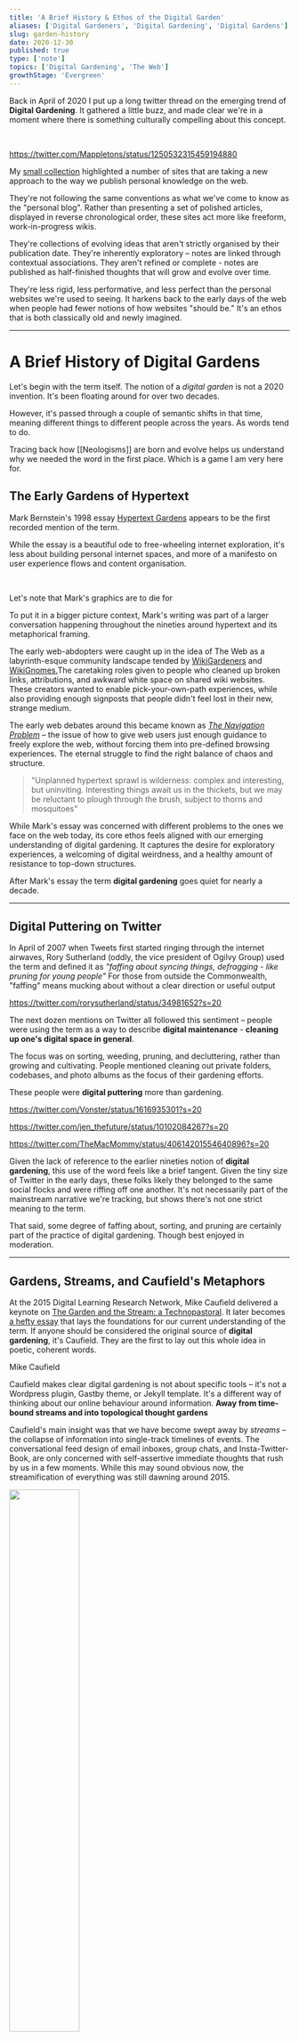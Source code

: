 ```yaml
---
title: 'A Brief History & Ethos of the Digital Garden'
aliases: ['Digital Gardeners', 'Digital Gardening', 'Digital Gardens']
slug: garden-history
date: 2020-12-30
published: true
type: ['note']
topics: ['Digital Gardening', 'The Web']
growthStage: 'Evergreen'
---
```


<FullWidthImage width="750px" src="https://res.cloudinary.com/dg3gyk0gu/image/upload/c_scale,w_850/v1591226806/maggieappleton.com/notes/garden-history/garden-main.png" />

<IntroParagraph>

Back in April of 2020 I put up a long twitter thread on the emerging trend of **Digital Gardening**. It gathered a little buzz, and made clear we're in a moment where there is something culturally compelling about this concept.

</IntroParagraph>

<br />

https://twitter.com/Mappletons/status/1250532315459194880

My [small collection](https://twitter.com/Mappletons/status/1250532315459194880) highlighted a number of sites that are taking a new approach to the way we publish personal knowledge on the web.

They're not following the same conventions as what we've come to know as the "personal blog". Rather than presenting a set of polished articles, displayed in reverse chronological order, these sites act more like freeform, work-in-progress wikis.

They're collections of evolving ideas that aren't strictly organised by their publication date.  They're inherently exploratory – notes are linked through contextual associations.  They aren't refined or complete - notes are published as half-finished thoughts that will grow and evolve over time.

They're less rigid, less performative, and less perfect than the personal websites we're used to seeing. It harkens back to the early days of the web when people had fewer notions of how websites "should be." It's an ethos that is both classically old and newly imagined.

---

# A Brief History of Digital Gardens

Let's begin with the term itself. The notion of a _digital garden_ is not a 2020 invention. It's been floating around for over two decades.

However, it's passed through a couple of semantic shifts in that time, meaning different things to different people across the years. As words tend to do.

Tracing back how [[Neologisms]] are born and evolve helps us understand why we needed the word in the first place. Which is a game I am very here for.

## The Early Gardens of Hypertext

Mark Bernstein's 1998 essay <a href="http://www.eastgate.com/garden/Enter.html">Hypertext Gardens</a> appears to be the first recorded mention of the term. 

While the essay is a beautiful ode to free-wheeling internet exploration, it's less about building personal internet spaces, and more of a manifesto on user experience flows and content organisation. 


<br />

<TwoCol divpadding="0px">

<ImageFrame margin="0.4em" width="500px" src="https://res.cloudinary.com/dg3gyk0gu/image/upload/c_scale,f_auto,q_100,w_800/v1593765739/maggieappleton.com/notes/garden-history/Hypertext_Gardens.png" />

<ImageFrame margin="0.4em" width="500px" alt="" src="https://res.cloudinary.com/dg3gyk0gu/image/upload/c_scale,f_auto,q_100,w_800/v1593765767/maggieappleton.com/notes/garden-history/Seven_Lessons.png" />

<ImageFrame margin="0.4em" width="500px" src="https://res.cloudinary.com/dg3gyk0gu/image/upload/c_scale,f_auto,q_100,w_800/v1598381978/maggieappleton.com/notes/garden-history/Gardens_and_Paths.png" />

<ImageFrame margin="0.4em" width="500px" alt="" src="https://res.cloudinary.com/dg3gyk0gu/image/upload/c_scale,f_auto,q_100,w_800/v1598381979/maggieappleton.com/notes/garden-history/Establishing_Order.png" />

</TwoCol>

<Subtext center>Let's note that Mark's graphics are to die for</Subtext>

To put it in a bigger picture context, Mark's writing was part of a larger  conversation happening throughout the nineties around hypertext and its metaphorical framing.

The early web-abdopters were caught up in the idea of The Web as a labyrinth-esque community landscape tended by <a href="https://wiki.c2.com/?WikiGardener">WikiGardeners</a> and <a href="https://wiki.c2.com/?WikiGnome">WikiGnomes.</a><Footnote idName={1}>The caretaking roles given to people who cleaned up broken links, attributions, and awkward white space on shared wiki websites.</Footnote>
These creators wanted to enable pick-your-own-path experiences, while also providing enough signposts that people didn't feel lost in their new, strange medium.

The early web debates around this became known as <a href="https://link.springer.com/chapter/10.1007/978-3-642-55991-4_31">_The Navigation Problem_</a> – the issue of how to give web users just enough guidance to freely explore the web, without forcing them into pre-defined browsing experiences. The eternal struggle to find the right balance of chaos and structure. 

> "Unplanned hypertext sprawl is wilderness: complex and interesting, but uninviting. Interesting things await us in the thickets, but we may be reluctant to plough through the brush, subject to thorns and mosquitoes"

While Mark's essay was concerned with different problems to the ones we face on the web today, its core ethos feels aligned with our emerging understanding of digital gardening. It captures the desire for exploratory experiences, a welcoming of digital weirdness, and a healthy amount of resistance to top-down structures.

After Mark's essay the term **digital gardening** goes quiet for nearly a decade.

---

## Digital Puttering on Twitter 

In April of 2007 when Tweets first started ringing through the internet airwaves, Rory Sutherland (oddly, the vice president of Ogilvy Group) used the term and defined it as _"faffing about syncing things, defragging - like pruning for young people"_ <Footnote idName={2}>For those from outside the Commonwealth, "faffing" means mucking about without a clear direction or useful output</Footnote>

https://twitter.com/rorysutherland/status/34981652?s=20


The next dozen mentions on Twitter all followed this sentiment – people were using the term as a way to describe **digital maintenance** - **cleaning up one's digital space in general**.  

The focus was on sorting, weeding, pruning, and decluttering, rather than growing and cultivating. People mentioned cleaning out private folders, codebases, and photo albums as the focus of their gardening efforts.

These people were **digital puttering** more than gardening.

https://twitter.com/Vonster/status/1616935301?s=20

https://twitter.com/jen_thefuture/status/10102084267?s=20

https://twitter.com/TheMacMommy/status/40614201554640896?s=20


Given the lack of reference to the earlier nineties notion of **digital gardening**, this use of the word feels like a brief tangent. Given the tiny size of Twitter in the early days, these folks likely they belonged to the same social flocks and were riffing off one another. It's not necessarily part of the mainstream narrative we're tracking, but shows there's not one strict meaning to the term.

That said, some degree of faffing about, sorting, and pruning are certainly part of the practice of digital gardening. Though best enjoyed in moderation.


---

## Gardens, Streams, and Caufield's Metaphors

At the 2015 Digital Learning Research Network, Mike Caufield delivered a keynote on <a href="https://www.youtube.com/watch?v=ckv_CjyKyZY&feature=emb_logo">The Garden and the Stream: a Technopastoral</a>. It later becomes <a href="https://hapgood.us/2015/10/17/the-garden-and-the-stream-a-technopastoral/">a hefty essay</a> that lays the foundations for our current understanding of the term. If anyone should be considered the original source of **digital gardening**, it's Caufield. They are the first to lay out this whole idea in poetic, coherent words. 

Mike Caufield 

Caufield makes clear digital gardening is not about specific tools – it's not a Wordpress plugin, Gastby theme, or Jekyll template. It's a different way of thinking about our online behaviour around information. **Away from time-bound streams and into topological thought gardens**

<TwoCol>

Caufield's main insight was that we have become swept away by  _streams_ – the collapse of information into single-track timelines of events.  The conversational feed design of email inboxes, group chats, and Insta-Twitter-Book, are only concerned with self-assertive immediate thoughts that rush by us in a few moments. <Footnote closed idName={3}>While this may sound obvious now, the streamification of everything was still dawning around 2015.</Footnote>

<Image width="50%" alt="" src="https://p-ZmFjNlQ.b3.n0.cdn.getcloudapp.com/items/4guOeqbn/bdfd242a-de8b-4fc7-b162-95f2d7985f9f.png?v=8a0080c8cddf3d2fad893bf995db0ef5" />

</TwoCol>

This is not inherently bad. Twitter is a force-multiplier for exploratory thoughts and delightful encounters once you fall in with the right crowd and learn the social norms of the game.

But streams are fleeting. They surface the Zetigeisty thoughts of the last 24 hours. They are not designed to accumulate knowledge, connect disparate information, or mature over time. <Footnote idName={4}>Though the rising popularity of <a href="https://aaronzlewis.com/blog/2019/05/01/spreading-threading/">Twitter threading</a> is an impressive attempt to reconfigure a stream environment and make it more garden-esque.</Footnote>

The _garden_ is our counterbalance. 

> "The Garden is the web as topology. The web as space. It’s the integrative web, the iterative web, the web as an arrangement and rearrangement of things to one another."

### Carrying on Caufield

Good ideas take time to germinate, and Hapfield's vision of the personal garden didn't reach critical mass right off the bat. It lay dormant, waiting for the right time and the right people to find it.

In late 2018 the corner of Twitter I hang out in began using the term more regularly – folks began passing around Caufield's original article and experimenting with ways to turn their chronological blogs into exploratory, interlinked gardens.

The timing co-incided with a few complimentary ideas and communities rallying around personal knowledge systems, note-taking practices, and reimagining tools for blogging.

Tiago Forte's [Building a Second Brain](https://www.buildingasecondbrain.com/) course was hitting its stride. [Roam Research](https://roamresearch.com/) had pioneered ways of interlinking content in a note-taking app. The [IndieWeb]() community was championing independent web spaces outside the walled gardens of Instatwitbook. Shaun Wang had been advocating for [learning in public](). The web development community was enthusiasticaly building tools like MDX, Gatsby, and Next.js that catered to new forms of personal blogging outside of Wordpress or Squarespace. The scene was ripe for new ideas around how we curate and share personal knowledge on the web.

Tom Critchlow's 2018 article [Of Digital Streams, Campfires and Gardens](https://tomcritchlow.com/2018/10/10/of-gardens-and-wikis/) was one of the kick-off points. Shortly followed by Joel Hooks' [My blog is a digital garden, not a blog](https://joelhooks.com/digital-garden) in early 2019. <Footnote idName={5}>Disclaimer that Joel is a mentor, collaborator and friend, so my exposure to the idea comes from his early advocacy and enthusiasm for it.</Footnote>

Over the course of 2019 more people began riffing on the concept. In early 2020 Shaun Wang compiled the [Digital Gardening Terms of Service](https://www.swyx.io/digital-garden-tos/)

By late 2020 this whole concept had attracted enough attention for the MIT Tech Review to write [a short piece](https://www.technologyreview.com/2020/09/03/1007716/digital-gardens-let-you-cultivate-your-own-little-bit-of-the-internet/) on it.

---

## The Seven Patterns of Gardening

In all the recent gardening flurry, we've run into the inevitable confusion around how to define the term. There are contested ideas about what qualifies as a garden, what the core ethos should focus on, and whether it's worthy of a new label at all. 

What exactly makes a website a _digital garden_ as opposed to just another personal blog? How is it different to a community wiki like Wikipedia or LessWrong? Isn't this just the same thing everyone was doing in 1994, only with some hip new name attached?

After reading all the existing takes on the term, observing a wide variety of gardens, and collecting some of the [best examples](https://github.com/MaggieAppleton/digital-gardeners) of the phenomeneon, I've identified a few key qualities they all share.

This amounts to a kind of digital garderning [[Pattern Language]]. A few guiding principles, design patterns and structures people are rallying around.

These are themes, not requirements. 

1. Topology over Timelines 

Non-Chronological Architecture.

Non-chronological architecture. When you wrote the note isn't a first-class consideration. Change logs are common but they're useful metadata rather than the organising principle.

2. Deeply Interlinked

-Multimodal Navigation
Choose-Your-Own-Adventure experience
Multiple entry points - tags, dates, search, bi-directional links

- Building complexity through linking - it takes the web seriously as a linked medium. It leans into what the web is good at - linking.

3. Continous Growth 
Continously Evolving Work in Progress
Last updated, not published
Right to be wrong
Digital gardening terms of service

Digital gardening is *low friction* - tending it shouldn't take more effort than a Tweet.
Just like a real garden, watering and clipping it is part of a daily ritual.

4. Learning in Public & Imperfection

- Blog posts present an established opinion, collections of connected ideas don't know what they think yet.

Our existing understanding of blogging is performative. The [Premium Medicore](https://www.ribbonfarm.com/2017/08/17/the-premium-mediocre-life-of-maya-millennial/) culture of Millenialism defined the last decade of blogging as a way to Promote Your Personal Brand™ and market your SEO-optimized Content.

Weird, quirky personal blogs of the early 2000's turned into cleanly crafted brands with publishing strategies and media campaigns.

Informal, personal streams of ideas were sidelined into social media or burrowed underground on the [[Cozy Web]].

Digital gardening is the [Domestic Cozy](https://www.ribbonfarm.com/series/domestic-cozy/) version of the personal blog. It's less performative than a blog, but more intentional and thoughtful than our Twitter feed. It wants to build personal knowledge over time, rather than engage in banter and quippy conversations. 

<FullWidthImage width="900px" alt="" src="https://res.cloudinary.com/dg3gyk0gu/image/upload/c_scale,w_1600/v1593765637/maggieappleton.com/notes/garden-history/digital-garden.png" />

5. Playful, Personal, and Experimental

The digital garden is a playspace for the medium of the web.
Personal websites have always been this – it's where you get to flex your CSS skills and try out ideas

6. Intercropping & Content Diversity

All varieties of mediums grow in the garden - videos, podcasts, short notes, long essays, academic papers, sketches.

7. Long-term Ownership

Owning your own space and data. If Twitter, Facebook, Medium, or Dev.to goes under, your writing and creations sink with it (crazier things have happened in the span of humanity)
No one can take your garden away. If you give it a bit of forethought, you can built it in a way that 



---

This is my take on it, but knowledge and neologisms always live within communities and no one owns The Official Definition of digital gardening. Common language is a unifying force for [Imagined Communities](). We are taking part in Ferdinand de Saussure's [La Parole](). 

Numerous people have contributed to the growing conversation and you should read their thoughts as well.

<Center> 

### Gardening Manifestos & Navel-gazing

</Center>

<TwoCol divpadding="0 1em">

<LinkCard title="The Garden and the Stream: A Technopastoral
" author="Mike Caulfield" link="https://hapgood.us/2015/10/17/the-garden-and-the-stream-a-technopastoral/" />

<LinkCard title="My blog is a digital garden, not a blog" author="Joel Hooks" link="https://joelhooks.com/digital-garden" />

<LinkCard title="Of Digital Streams, Campfires and Gardens
" author="Tom Critchlow" link="https://tomcritchlow.com/2018/10/10/of-gardens-and-wikis/" />

<LinkCard title="Stacking the Bricks: How the Blog Broke the Web" author="Amy Hoy" link="https://stackingthebricks.com/how-blogs-broke-the-web/" />

<LinkCard title="You and your mind garden" author="Anne-Laure Le Cunff" link="https://nesslabs.com/mind-garden" />

<LinkCard title="Digital Garden Terms of Service" author="Shawn Wang" link="https://www.swyx.io/writing/digital-garden-tos/" />

</TwoCol>

---

## Futuristic Communal Gardening

A key piece of the narrative I've left out until now is the discussion around what our current gardens *lack*

One strong thread that runs through all these gardening theories is the dream of _communal gardening_

Multi-player mode.

[Linked Data]()

[Roam's Original Whitepaper]() made clear the original vision for the tool is toward collaborative networked research.

[OneGraph](https://www.onegraph.com/)

How do we make our digital gardens multiplayer?
